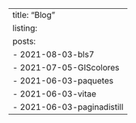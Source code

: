 ---
title: "Blog"
listing:
  posts:
    - 2021-08-03-bls7
    - 2021-07-05-GIScolores    
    - 2021-06-03-paquetes    
    - 2021-06-03-vitae    
    - 2021-06-03-paginadistill
---